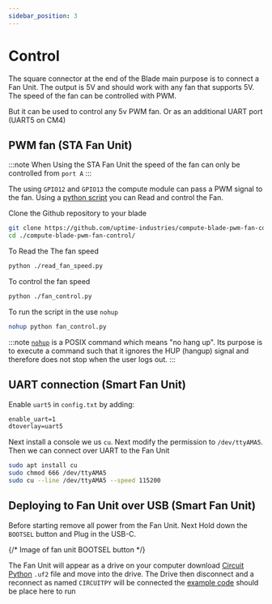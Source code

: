 ```yaml
---
sidebar_position: 3
---
```


# Control

The square connector at the end of the Blade main purpose is to connect a Fan Unit.
The output is 5V and should work with any fan that supports 5V.
The speed of the fan can be controlled with PWM.

But it can be used to control any 5v PWM fan. Or as an additional UART port (UART5 on CM4)

## PWM fan (STA Fan Unit)

:::note
When Using the STA Fan Unit the speed of the fan can only be controlled from `port A`
:::

The using `GPIO12` and `GPIO13` the compute module can pass a PWM signal to the fan. Using a [python script](https://github.com/uptime-industries/compute-blade-pwm-fan-control) you can Read and control the Fan.

Clone the Github repository to your blade
```bash
git clone https://github.com/uptime-industries/compute-blade-pwm-fan-control.git
cd ./compute-blade-pwm-fan-control/
```
To Read the The fan speed
```bash
python ./read_fan_speed.py
```
To control the fan speed
```bash
python ./fan_control.py
```
To run the script in the use `nohup`
```bash
nohup python fan_control.py
```
:::note
[`nohup`](https://en.wikipedia.org/wiki/Nohup) is a POSIX command which means "no hang up".
Its purpose is to execute a command such that it ignores the HUP (hangup) signal
and therefore does not stop when the user logs out.
:::

## UART connection (Smart Fan Unit)

Enable `uart5` in `config.txt` by adding:
```txt
enable_uart=1
dtoverlay=uart5
```
Next install a console we us `cu`. Next modify the permission to `/dev/ttyAMA5`. Then we can connect over UART to the Fan Unit
```bash
sudo apt install cu
sudo chmod 666 /dev/ttyAMA5
sudo cu --line /dev/ttyAMA5 --speed 115200
```

## Deploying to Fan Unit over USB (Smart Fan Unit)
Before starting remove all power from the Fan Unit. Next Hold down the `BOOTSEL` button and Plug in the USB-C. 

{/* Image of fan unit BOOTSEL button */}

The Fan Unit will appear as a drive on your computer download [Circuit Python](https://circuitpython.org/board/raspberry_pi_pico/) `.uf2` file and move into the drive.
The Drive then disconnect and a reconnect as named `CIRCUITPY` will be connected the [example code](https://github.com/uptime-industries/circuitpy-fan-unit) should be place here to run
